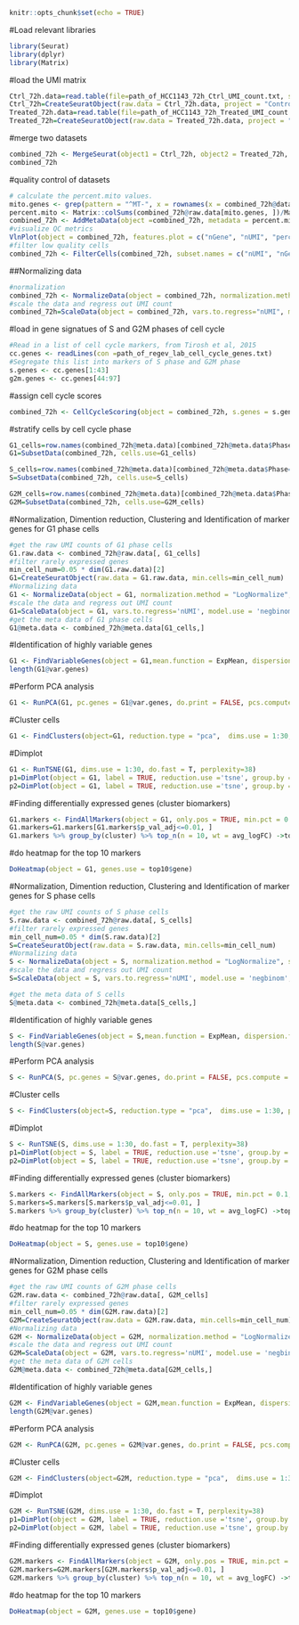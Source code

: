 
```r
knitr::opts_chunk$set(echo = TRUE)
```

#Load relevant libraries
```r
library(Seurat)
library(dplyr)
library(Matrix)
```
#load the UMI matrix
```r
Ctrl_72h.data=read.table(file=path_of_HCC1143_72h_Ctrl_UMI_count.txt, sep="\t", header = TRUE, row.names = 1)
Ctrl_72h=CreateSeuratObject(raw.data = Ctrl_72h.data, project = "Control")
Treated_72h.data=read.table(file=path_of_HCC1143_72h_Treated_UMI_count.txt, sep="\t", header = TRUE, row.names = 1)
Treated_72h=CreateSeuratObject(raw.data = Treated_72h.data, project = "Paclitaxel")
```
#merge two datasets
```r
combined_72h <- MergeSeurat(object1 = Ctrl_72h, object2 = Treated_72h, project = "72h")
combined_72h
```
#quality control of datasets
```r
# calculate the percent.mito values.
mito.genes <- grep(pattern = "^MT-", x = rownames(x = combined_72h@data), value = TRUE)
percent.mito <- Matrix::colSums(combined_72h@raw.data[mito.genes, ])/Matrix::colSums(combined_72h@raw.data)
combined_72h <- AddMetaData(object =combined_72h, metadata = percent.mito, col.name = "percent.mito")
#visualize QC metrics
VlnPlot(object = combined_72h, features.plot = c("nGene", "nUMI", "percent.mito"), nCol = 3)
#filter low quality cells
combined_72h <- FilterCells(combined_72h, subset.names = c("nUMI", "nGene", "percent.mito"), low.thresholds=c(10000, 2000, -Inf), high.thresholds= c(Inf, Inf, 0.13))
```

##Normalizing data
```r
#normalization
combined_72h <- NormalizeData(object = combined_72h, normalization.method = "LogNormalize", scale.factor = 50000)
#scale the data and regress out UMI count
combined_72h=ScaleData(object = combined_72h, vars.to.regress="nUMI", model.use = 'negbinom', display.progress = TRUE)
```
#load in gene signatues of S and G2M phases of cell cycle
```r
#Read in a list of cell cycle markers, from Tirosh et al, 2015
cc.genes <- readLines(con =path_of_regev_lab_cell_cycle_genes.txt)
#Segregate this list into markers of S phase and G2M phase
s.genes <- cc.genes[1:43]
g2m.genes <- cc.genes[44:97]
```
#assign cell cycle scores
```r
combined_72h <- CellCycleScoring(object = combined_72h, s.genes = s.genes, g2m.genes = g2m.genes, set.ident = TRUE)
```
#stratify cells by cell cycle phase
```r
G1_cells=row.names(combined_72h@meta.data)[combined_72h@meta.data$Phase=='G1']
G1=SubsetData(combined_72h, cells.use=G1_cells)

S_cells=row.names(combined_72h@meta.data)[combined_72h@meta.data$Phase=='S']
S=SubsetData(combined_72h, cells.use=S_cells)

G2M_cells=row.names(combined_72h@meta.data)[combined_72h@meta.data$Phase=='G2M']
G2M=SubsetData(combined_72h, cells.use=G2M_cells)
```
#Normalization, Dimention reduction, Clustering and Identification of marker genes for G1 phase cells
```r
#get the raw UMI counts of G1 phase cells
G1.raw.data <- combined_72h@raw.data[, G1_cells]
#filter rarely expressed genes
min_cell_num=0.05 * dim(G1.raw.data)[2]
G1=CreateSeuratObject(raw.data = G1.raw.data, min.cells=min_cell_num)
#Normalizing data
G1 <- NormalizeData(object = G1, normalization.method = "LogNormalize", scale.factor = 50000)
#scale the data and regress out UMI count
G1=ScaleData(object = G1, vars.to.regress='nUMI', model.use = 'negbinom', display.progress = FALSE)
#get the meta data of G1 phase cells
G1@meta.data <- combined_72h@meta.data[G1_cells,]
```
#Identification of highly variable genes
```r
G1 <- FindVariableGenes(object = G1,mean.function = ExpMean, dispersion.function = LogVMR, x.low.cutoff = 0.1, x.high.cutoff = Inf, y.cutoff = 1, num.bin = 20)
length(G1@var.genes)
```
#Perform PCA analysis
```r
G1 <- RunPCA(G1, pc.genes = G1@var.genes, do.print = FALSE, pcs.compute = 40)
```
#Cluster cells
```r
G1 <- FindClusters(object=G1, reduction.type = "pca",  dims.use = 1:30, print.output = 0, save.SNN = TRUE, force.recalc=TRUE, resolution=0.3)
```
#Dimplot
```r
G1 <- RunTSNE(G1, dims.use = 1:30, do.fast = T, perplexity=38)
p1=DimPlot(object = G1, label = TRUE, reduction.use ='tsne', group.by = "orig.ident", cols.use=c("#00e6e6", "#ff80ff"), no.axes =TRUE)
p2=DimPlot(object = G1, label = TRUE, reduction.use ='tsne', group.by = "res.0.3", cols.use=c("#cca300", "#004080"), no.axes =FALSE)
```
#Finding differentially expressed genes (cluster biomarkers)
```r
G1.markers <- FindAllMarkers(object = G1, only.pos = TRUE, min.pct = 0.1, logfc.threshold = 0.25)
G1.markers=G1.markers[G1.markers$p_val_adj<=0.01, ]
G1.markers %>% group_by(cluster) %>% top_n(n = 10, wt = avg_logFC) ->top10
```
#do heatmap for the top 10 markers
```r
DoHeatmap(object = G1, genes.use = top10$gene)
```

#Normalization, Dimention reduction, Clustering and Identification of marker genes for S phase cells
```r
#get the raw UMI counts of S phase cells
S.raw.data <- combined_72h@raw.data[, S_cells]
#filter rarely expressed genes
min_cell_num=0.05 * dim(S.raw.data)[2]
S=CreateSeuratObject(raw.data = S.raw.data, min.cells=min_cell_num)
#Normalizing data
S <- NormalizeData(object = S, normalization.method = "LogNormalize", scale.factor = 50000)
#scale the data and regress out UMI count
S=ScaleData(object = S, vars.to.regress='nUMI', model.use = 'negbinom', display.progress = FALSE)

#get the meta data of S cells
S@meta.data <- combined_72h@meta.data[S_cells,]
```
#Identification of highly variable genes
```r
S <- FindVariableGenes(object = S,mean.function = ExpMean, dispersion.function = LogVMR, x.low.cutoff = 0.1, x.high.cutoff = Inf, y.cutoff = 1, num.bin = 20)
length(S@var.genes)
```
#Perform PCA analysis
```r
S <- RunPCA(S, pc.genes = S@var.genes, do.print = FALSE, pcs.compute = 40)
```
#Cluster cells
```r
S <- FindClusters(object=S, reduction.type = "pca",  dims.use = 1:30, print.output = 0, save.SNN = TRUE, force.recalc=TRUE, resolution=0.3)
```
#Dimplot
```r
S <- RunTSNE(S, dims.use = 1:30, do.fast = T, perplexity=38)
p1=DimPlot(object = S, label = TRUE, reduction.use ='tsne', group.by = "orig.ident", cols.use=c("#00e6e6", "#ff80ff"), no.axes =FALSE)
p2=DimPlot(object = S, label = TRUE, reduction.use ='tsne', group.by = "res.0.3", cols.use=c("#990073", "#86b300"), no.axes =FALSE)
```
#Finding differentially expressed genes (cluster biomarkers)
```r
S.markers <- FindAllMarkers(object = S, only.pos = TRUE, min.pct = 0.1, logfc.threshold = 0.25)
S.markers=S.markers[S.markers$p_val_adj<=0.01, ]
S.markers %>% group_by(cluster) %>% top_n(n = 10, wt = avg_logFC) ->top10
```
#do heatmap for the top 10 markers
```r
DoHeatmap(object = S, genes.use = top10$gene)
```

#Normalization, Dimention reduction, Clustering and Identification of marker genes for G2M phase cells
```r
#get the raw UMI counts of G2M phase cells
G2M.raw.data <- combined_72h@raw.data[, G2M_cells]
#filter rarely expressed genes
min_cell_num=0.05 * dim(G2M.raw.data)[2]
G2M=CreateSeuratObject(raw.data = G2M.raw.data, min.cells=min_cell_num)
#Normalizing data
G2M <- NormalizeData(object = G2M, normalization.method = "LogNormalize", scale.factor = 50000)
#scale the data and regress out UMI count
G2M=ScaleData(object = G2M, vars.to.regress='nUMI', model.use = 'negbinom', display.progress = FALSE)
#get the meta data of G2M cells
G2M@meta.data <- combined_72h@meta.data[G2M_cells,]
```
#Identification of highly variable genes
```r
G2M <- FindVariableGenes(object = G2M,mean.function = ExpMean, dispersion.function = LogVMR, x.low.cutoff = 0.1, x.high.cutoff = Inf, y.cutoff = 1, num.bin = 20)
length(G2M@var.genes)
```
#Perform PCA analysis
```r
G2M <- RunPCA(G2M, pc.genes = G2M@var.genes, do.print = FALSE, pcs.compute = 40)
```
#Cluster cells
```r
G2M <- FindClusters(object=G2M, reduction.type = "pca",  dims.use = 1:30, print.output = 0, save.SNN = TRUE, force.recalc=TRUE, resolution=0.5)
```
#Dimplot
```r
G2M <- RunTSNE(G2M, dims.use = 1:30, do.fast = T, perplexity=38)
p1=DimPlot(object = G2M, label = TRUE, reduction.use ='tsne', group.by = "orig.ident", cols.use=c("#00e6e6", "#ff80ff"))
p2=DimPlot(object = G2M, label = TRUE, reduction.use ='tsne', group.by = "res.0.5", cols.use=c("#996600", "#339966"))
```
#Finding differentially expressed genes (cluster biomarkers)
```r
G2M.markers <- FindAllMarkers(object = G2M, only.pos = TRUE, min.pct = 0.1, logfc.threshold = 0.25)
G2M.markers=G2M.markers[G2M.markers$p_val_adj<=0.01, ]
G2M.markers %>% group_by(cluster) %>% top_n(n = 10, wt = avg_logFC) ->top10
```
#do heatmap for the top 10 markers
```r
DoHeatmap(object = G2M, genes.use = top10$gene)
```




